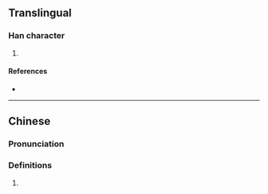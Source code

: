 {{character info/new}}
==Translingual==

===Han character===
{{Han char|rn=61|rad=心|as=09|sn=12|four=93064|canj=PJHR|ids=⿰忄客}}

# {{defn|Han|sort=心09}}

====References====
* {{Han ref|kx=0395.090|dkj=10943|dj=0731.190|hdz=42331.080|uh=6118|ud=24856|bh=D94B|bd=55627}}

----

==Chinese==
{{zh-forms}}

===Pronunciation===
{{zh-pron
|m=qià,kè
|c=kok3
|mc=
|oc=
|ma=
|cat=
}}

===Definitions===
{{zh-hanzi}}

# {{rfdef|zh}}